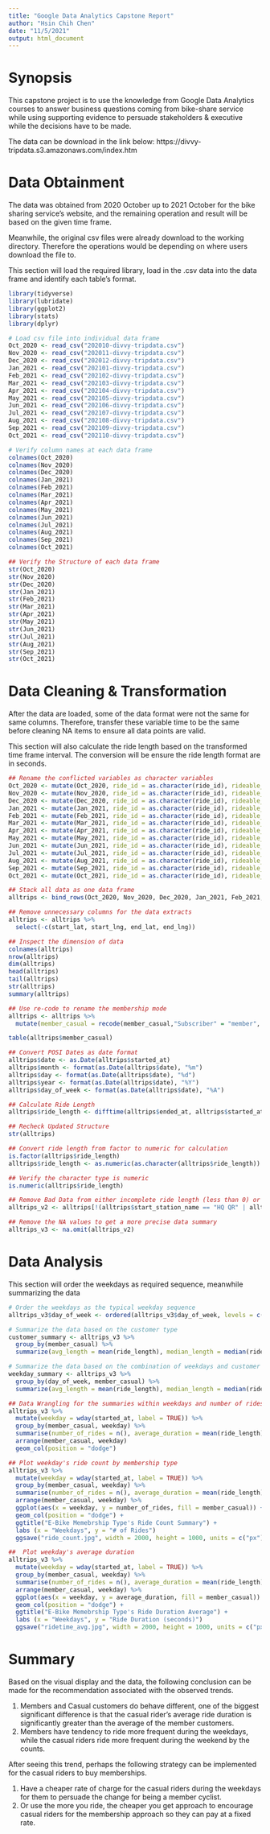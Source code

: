 ```yaml
---
title: "Google Data Analytics Capstone Report"
author: "Hsin Chih Chen"
date: "11/5/2021"
output: html_document
---
```


# Synopsis

This capstone project is to use the knowledge from Google Data Analytics courses to answer business questions coming from bike-share service while using supporting evidence to persuade stakeholders & executive while the decisions have to be made.

The data can be download in the link below:
https://divvy-tripdata.s3.amazonaws.com/index.htm


# Data Obtainment

The data was obtained from 2020 October up to 2021 October for the bike sharing service's website, and the remaining operation and result will be based on the given time frame.

Meanwhile, the original csv files were already download to the working directory. Therefore the operations would be depending on where users download the file to.

This section will load the required library, load in the .csv data into the data frame and identify each table's format.
```r
library(tidyverse)
library(lubridate)
library(ggplot2)
library(stats)
library(dplyr)
```

```r
# Load csv file into individual data frame
Oct_2020 <- read_csv("202010-divvy-tripdata.csv")
Nov_2020 <- read_csv("202011-divvy-tripdata.csv")
Dec_2020 <- read_csv("202012-divvy-tripdata.csv")
Jan_2021 <- read_csv("202101-divvy-tripdata.csv")
Feb_2021 <- read_csv("202102-divvy-tripdata.csv")
Mar_2021 <- read_csv("202103-divvy-tripdata.csv")
Apr_2021 <- read_csv("202104-divvy-tripdata.csv")
May_2021 <- read_csv("202105-divvy-tripdata.csv")
Jun_2021 <- read_csv("202106-divvy-tripdata.csv")
Jul_2021 <- read_csv("202107-divvy-tripdata.csv")
Aug_2021 <- read_csv("202108-divvy-tripdata.csv")
Sep_2021 <- read_csv("202109-divvy-tripdata.csv")
Oct_2021 <- read_csv("202110-divvy-tripdata.csv")
```

```r
# Verify column names at each data frame
colnames(Oct_2020)
colnames(Nov_2020)
colnames(Dec_2020)
colnames(Jan_2021)
colnames(Feb_2021)
colnames(Mar_2021)
colnames(Apr_2021)
colnames(May_2021)
colnames(Jun_2021)
colnames(Jul_2021)
colnames(Aug_2021)
colnames(Sep_2021)
colnames(Oct_2021)

## Verify the Structure of each data frame
str(Oct_2020)
str(Nov_2020)
str(Dec_2020)
str(Jan_2021)
str(Feb_2021)
str(Mar_2021)
str(Apr_2021)
str(May_2021)
str(Jun_2021)
str(Jul_2021)
str(Aug_2021)
str(Sep_2021)
str(Oct_2021)
```


# Data Cleaning & Transformation

After the data are loaded, some of the data format were not the same for same columns. Therefore, transfer these variable time to be the same before cleaning NA items to ensure all data points are valid.

This section will also calculate the ride length based on the transformed time frame interval. The conversion will be ensure the ride length format are in seconds.

```r
## Rename the conflicted variables as character variables
Oct_2020 <- mutate(Oct_2020, ride_id = as.character(ride_id), rideable_type = as.character(rideable_type), start_station_id = as.character(start_station_id),end_station_id = as.character(end_station_id))
Nov_2020 <- mutate(Nov_2020, ride_id = as.character(ride_id), rideable_type = as.character(rideable_type), start_station_id = as.character(start_station_id),end_station_id = as.character(end_station_id))
Dec_2020 <- mutate(Dec_2020, ride_id = as.character(ride_id), rideable_type = as.character(rideable_type), start_station_id = as.character(start_station_id),end_station_id = as.character(end_station_id))
Jan_2021 <- mutate(Jan_2021, ride_id = as.character(ride_id), rideable_type = as.character(rideable_type), start_station_id = as.character(start_station_id),end_station_id = as.character(end_station_id))
Feb_2021 <- mutate(Feb_2021, ride_id = as.character(ride_id), rideable_type = as.character(rideable_type), start_station_id = as.character(start_station_id),end_station_id = as.character(end_station_id))
Mar_2021 <- mutate(Mar_2021, ride_id = as.character(ride_id), rideable_type = as.character(rideable_type), start_station_id = as.character(start_station_id),end_station_id = as.character(end_station_id))
Apr_2021 <- mutate(Apr_2021, ride_id = as.character(ride_id), rideable_type = as.character(rideable_type), start_station_id = as.character(start_station_id),end_station_id = as.character(end_station_id))
May_2021 <- mutate(May_2021, ride_id = as.character(ride_id), rideable_type = as.character(rideable_type), start_station_id = as.character(start_station_id),end_station_id = as.character(end_station_id))
Jun_2021 <- mutate(Jun_2021, ride_id = as.character(ride_id), rideable_type = as.character(rideable_type), start_station_id = as.character(start_station_id),end_station_id = as.character(end_station_id))
Jul_2021 <- mutate(Jul_2021, ride_id = as.character(ride_id), rideable_type = as.character(rideable_type), start_station_id = as.character(start_station_id),end_station_id = as.character(end_station_id))
Aug_2021 <- mutate(Aug_2021, ride_id = as.character(ride_id), rideable_type = as.character(rideable_type), start_station_id = as.character(start_station_id),end_station_id = as.character(end_station_id))
Sep_2021 <- mutate(Sep_2021, ride_id = as.character(ride_id), rideable_type = as.character(rideable_type), start_station_id = as.character(start_station_id),end_station_id = as.character(end_station_id))
Oct_2021 <- mutate(Oct_2021, ride_id = as.character(ride_id), rideable_type = as.character(rideable_type), start_station_id = as.character(start_station_id),end_station_id = as.character(end_station_id))

## Stack all data as one data frame
alltrips <- bind_rows(Oct_2020, Nov_2020, Dec_2020, Jan_2021, Feb_2021, Mar_2021, Apr_2021, May_2021, Jun_2021, Jul_2021, Aug_2021, Sep_2021, Oct_2021)

## Remove unnecessary columns for the data extracts
alltrips <- alltrips %>%
  select(-c(start_lat, start_lng, end_lat, end_lng))
```

```R
## Inspect the dimension of data
colnames(alltrips)
nrow(alltrips)
dim(alltrips)
head(alltrips)
tail(alltrips)
str(alltrips)
summary(alltrips)

## Use re-code to rename the membership mode
alltrips <- alltrips %>%
  mutate(member_casual = recode(member_casual,"Subscriber" = "member", "Customer" = "casual"))

table(alltrips$member_casual)

## Convert POSI Dates as date format
alltrips$date <- as.Date(alltrips$started_at)
alltrips$month <- format(as.Date(alltrips$date), "%m")
alltrips$day <- format(as.Date(alltrips$date), "%d")
alltrips$year <- format(as.Date(alltrips$date), "%Y")
alltrips$day_of_week <- format(as.Date(alltrips$date), "%A")

## Calculate Ride Length
alltrips$ride_length <- difftime(alltrips$ended_at, alltrips$started_at)

## Recheck Updated Structure
str(alltrips)

## Convert ride length from factor to numeric for calculation
is.factor(alltrips$ride_length)
alltrips$ride_length <- as.numeric(as.character(alltrips$ride_length))

## Verify the character type is numeric
is.numeric(alltrips$ride_length)

## Remove Bad Data from either incomplete ride length (less than 0) or taken out of docks.
alltrips_v2 <- alltrips[!(alltrips$start_station_name == "HQ QR" | alltrips$ride_length < 0), ]

## Remove the NA values to get a more precise data summary
alltrips_v3 <- na.omit(alltrips_v2)
```

# Data Analysis

This section will order the weekdays as required sequence, meanwhile summarizing the data 

```R
# Order the weekdays as the typical weekday sequence
alltrips_v3$day_of_week <- ordered(alltrips_v3$day_of_week, levels = c("Sunday", "Monday", "Tuesday", "Wednesday", "Thursday", "Friday", "Saturday"))

# Summarize the data based on the customer type
customer_summary <- alltrips_v3 %>%
  group_by(member_casual) %>%
  summarize(avg_length = mean(ride_length), median_length = median(ride_length), max_length = max(ride_length), min_length = min(ride_length))

# Summarize the data based on the combination of weekdays and customer type
weekday_summary <- alltrips_v3 %>%
  group_by(day_of_week, member_casual) %>%  
  summarize(avg_length = mean(ride_length), median_length = median(ride_length), max_length = max(ride_length), min_length = min(ride_length))
```

```R
## Data Wrangling for the summaries within weekdays and number of rides
alltrips_v3 %>%
  mutate(weekday = wday(started_at, label = TRUE)) %>%
  group_by(member_casual, weekday) %>%
  summarise(number_of_rides = n(), average_duration = mean(ride_length)) %>%
  arrange(member_casual, weekday)
  geom_col(position = "dodge")

## Plot weekday's ride count by membership type
alltrips_v3 %>%
  mutate(weekday = wday(started_at, label = TRUE)) %>%
  group_by(member_casual, weekday) %>%
  summarise(number_of_rides = n(), average_duration = mean(ride_length)) %>%
  arrange(member_casual, weekday) %>% 
  ggplot(aes(x = weekday, y = number_of_rides, fill = member_casual)) +
  geom_col(position = "dodge") + 
  ggtitle("E-Bike Memebrship Type's Ride Count Summary") +
  labs (x = "Weekdays", y = "# of Rides")
  ggsave("ride_count.jpg", width = 2000, height = 1000, units = c("px"))

##  Plot weekday's average duration
alltrips_v3 %>%
  mutate(weekday = wday(started_at, label = TRUE)) %>%
  group_by(member_casual, weekday) %>%
  summarise(number_of_rides = n(), average_duration = mean(ride_length)) %>%
  arrange(member_casual, weekday) %>% 
  ggplot(aes(x = weekday, y = average_duration, fill = member_casual)) +
  geom_col(position = "dodge") +
  ggtitle("E-Bike Memebrship Type's Ride Duration Average") +
  labs (x = "Weekdays", y = "Ride Duration (seconds)")
  ggsave("ridetime_avg.jpg", width = 2000, height = 1000, units = c("px"))
```

# Summary
Based on the visual display and the data, the following conclusion can be made for the recommendation associated with the observed trends.

1. Members and Casual customers do behave different, one of the biggest significant difference is that the casual rider's average ride duration is significantly greater than the average of the member customers.
2. Members have tendency to ride more frequent during the weekdays, while the casual riders ride more frequent during the weekend by the counts.

After seeing this trend, perhaps the following strategy can be implemented for the casual riders to buy memberships.

1. Have a cheaper rate of charge for the casual riders during the weekdays for them to persuade the change for being a member cyclist.
2. Or use the more you ride, the cheaper you get approach to encourage casual riders for the membership approach so they can pay at a fixed rate. 
